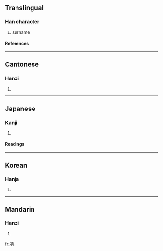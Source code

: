 ==Translingual==
===Han character===
{{Han char|rad=冫|as=08|sn=10|four=3512<sub>7</sub>|canj=戈一手一月 (IMQMB)}}
# surname
====References====
{{Han ref|kx=0132.420|dkj=01666|dj=0296.300|hdz=10298.010|uh=51CA|ud=20938|bh=D0E1|bd=53473}}
----
==Cantonese==
===Hanzi===
{{yue-hanzi|jyut=|y=jing6}}
# {{defn|Cantonese}}
----
==Japanese==
===Kanji===
{{ja-kanji|grade=|rs=冫08}}
# {{defn|Japanese}}
====Readings====
{{ja-readings|on=[[せい]] (sei), [[しゃう]] (shau)|kun=[[さむい]] (samui), [[すずしい]] (suzushii)}}
----
==Korean==
===Hanja===
{{ko-hanja|hangeul=청|rv=cheong|mr=ch'ŏng}}
# {{defn|Korean}}
----
==Mandarin==
===Hanzi===
{{cmn-hanzi|pin=[[jǐ]] (ji3), [[qìng]] (qing4)|wg=chi<sup>3</sup>, ch'ing<sup>4</sup>}}
# {{defn|Mandarin}}

[[fr:凊]]